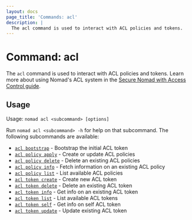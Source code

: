 ```yaml
---
layout: docs
page_title: 'Commands: acl'
description: |
  The acl command is used to interact with ACL policies and tokens.
---
```


# Command: acl

The `acl` command is used to interact with ACL policies and tokens. Learn more
about using Nomad's ACL system in the [Secure Nomad with Access Control
guide][secure-guide].

## Usage

Usage: `nomad acl <subcommand> [options]`

Run `nomad acl <subcommand> -h` for help on that subcommand. The following
subcommands are available:

- [`acl bootstrap`][bootstrap] - Bootstrap the initial ACL token
- [`acl policy apply`][policyapply] - Create or update ACL policies
- [`acl policy delete`][policydelete] - Delete an existing ACL policies
- [`acl policy info`][policyinfo] - Fetch information on an existing ACL policy
- [`acl policy list`][policylist] - List available ACL policies
- [`acl token create`][tokencreate] - Create new ACL token
- [`acl token delete`][tokendelete] - Delete an existing ACL token
- [`acl token info`][tokeninfo] - Get info on an existing ACL token
- [`acl token list`][tokenlist] - List available ACL tokens
- [`acl token self`][tokenself] - Get info on self ACL token
- [`acl token update`][tokenupdate] - Update existing ACL token

[bootstrap]: /docs/commands/acl/bootstrap
[policyapply]: /docs/commands/acl/policy-apply
[policydelete]: /docs/commands/acl/policy-delete
[policyinfo]: /docs/commands/acl/policy-info
[policylist]: /docs/commands/acl/policy-list
[tokencreate]: /docs/commands/acl/token-create
[tokenupdate]: /docs/commands/acl/token-update
[tokendelete]: /docs/commands/acl/token-delete
[tokeninfo]: /docs/commands/acl/token-info
[tokenlist]: /docs/commands/acl/token-list
[tokenself]: /docs/commands/acl/token-self
[secure-guide]: https://learn.hashicorp.com/collections/nomad/access-control
